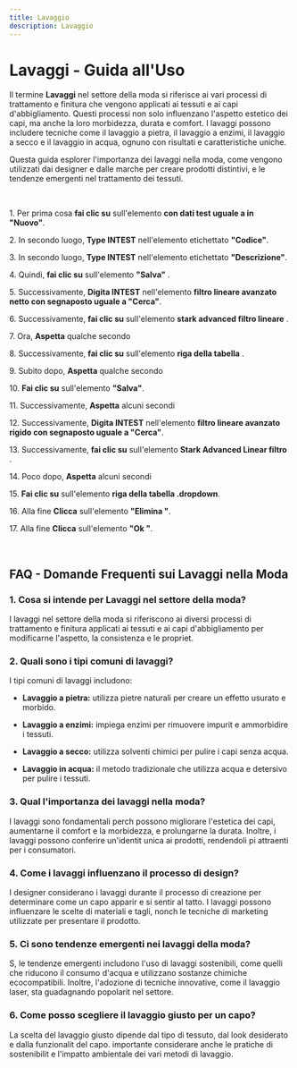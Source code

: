```yaml
---
title: Lavaggio
description: Lavaggio
---
```

# Lavaggi \- Guida all\'Uso

Il termine **Lavaggi** nel settore della moda si riferisce ai vari processi di trattamento e finitura che vengono applicati ai tessuti e ai capi d\'abbigliamento\. Questi processi non solo influenzano l\'aspetto estetico dei capi\, ma anche la loro morbidezza\, durata e comfort\. I lavaggi possono includere tecniche come il lavaggio a pietra\, il lavaggio a enzimi\, il lavaggio a secco e il lavaggio in acqua\, ognuno con risultati e caratteristiche uniche\.

Questa guida esplorer l\'importanza dei lavaggi nella moda\, come vengono utilizzati dai designer e dalle marche per creare prodotti distintivi\, e le tendenze emergenti nel trattamento dei tessuti\.

&nbsp;

1\. Per prima cosa **fai clic su** sull\'elemento **con dati test uguale a in \"Nuovo\"**\.

2\. In secondo luogo\, **Type INTEST** nell\'elemento etichettato **\"Codice\"**\.

3\. In secondo luogo\, **Type INTEST** nell\'elemento etichettato **\"Descrizione\"**\.

4\. Quindi\, **fai clic su** sull\'elemento **\"Salva\"** \.

5\. Successivamente\, **Digita INTEST** nell\'elemento **filtro lineare avanzato netto con segnaposto uguale a \"Cerca\"**\.

6\. Successivamente\, **fai clic su** sull\'elemento **stark advanced filtro lineare** \.

7\. Ora\, **Aspetta** qualche secondo

8\. Successivamente\, **fai clic su** sull\'elemento **riga della tabella** \.

9\. Subito dopo\, **Aspetta** qualche secondo

10\. **Fai clic su** sull\'elemento **\"Salva\"**\.

11\. Successivamente\, **Aspetta** alcuni secondi

12\. Successivamente\, **Digita INTEST** nell\'elemento **filtro lineare avanzato rigido con segnaposto uguale a \"Cerca\"**\.

13\. Successivamente\, **fai clic su** sull\'elemento **Stark Advanced Linear filtro** \.

14\. Poco dopo\, **Aspetta** alcuni secondi

15\. **Fai clic su** sull\'elemento **riga della tabella \.dropdown**\.

16\. Alla fine **Clicca** sull\'elemento **\"Elimina \"**\.

17\. Alla fine **Clicca** sull\'elemento **\"Ok \"**\.

&nbsp;

## FAQ \- Domande Frequenti sui Lavaggi nella Moda

### 1\. **Cosa si intende per Lavaggi nel settore della moda\?**

I lavaggi nel settore della moda si riferiscono ai diversi processi di trattamento e finitura applicati ai tessuti e ai capi d\'abbigliamento per modificarne l\'aspetto\, la consistenza e le propriet\.

### 2\. **Quali sono i tipi comuni di lavaggi\?**

I tipi comuni di lavaggi includono\:

- **Lavaggio a pietra\:** utilizza pietre naturali per creare un effetto usurato e morbido\.

- **Lavaggio a enzimi\:** impiega enzimi per rimuovere impurit e ammorbidire i tessuti\.

- **Lavaggio a secco\:** utilizza solventi chimici per pulire i capi senza acqua\.

- **Lavaggio in acqua\:** il metodo tradizionale che utilizza acqua e detersivo per pulire i tessuti\.

### 3\. **Qual  l\'importanza dei lavaggi nella moda\?**

I lavaggi sono fondamentali perch possono migliorare l\'estetica dei capi\, aumentarne il comfort e la morbidezza\, e prolungarne la durata\. Inoltre\, i lavaggi possono conferire un\'identit unica ai prodotti\, rendendoli pi attraenti per i consumatori\.

### 4\. **Come i lavaggi influenzano il processo di design\?**

I designer considerano i lavaggi durante il processo di creazione per determinare come un capo apparir e si sentir al tatto\. I lavaggi possono influenzare le scelte di materiali e tagli\, nonch le tecniche di marketing utilizzate per presentare il prodotto\.

### 5\. **Ci sono tendenze emergenti nei lavaggi della moda\?**

S\, le tendenze emergenti includono l\'uso di lavaggi sostenibili\, come quelli che riducono il consumo d\'acqua e utilizzano sostanze chimiche ecocompatibili\. Inoltre\, l\'adozione di tecniche innovative\, come il lavaggio laser\, sta guadagnando popolarit nel settore\.

### 6\. **Come posso scegliere il lavaggio giusto per un capo\?**

La scelta del lavaggio giusto dipende dal tipo di tessuto\, dal look desiderato e dalla funzionalit del capo\.  importante considerare anche le pratiche di sostenibilit e l\'impatto ambientale dei vari metodi di lavaggio\.